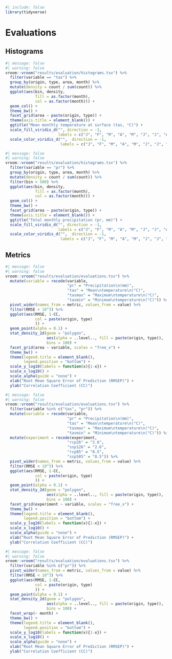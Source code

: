 ```r
#| include: false
library(tidyverse)
```

# Evaluations {.unnumbered}

## Histograms

```r
#| message: false
#| warning: false
vroom::vroom("results/evaluation/histograms.tsv") %>% 
  filter(variable == "tas") %>% 
  group_by(origin, type, area, month) %>% 
  mutate(density = count / sum(count)) %>% 
  ggplot(aes(bin, density, 
             fill = as.factor(month),
             col = as.factor(month))) +
  geom_col() +
  theme_bw() +
  facet_grid(area ~ paste(origin, type)) +
  theme(axis.title = element_blank()) +
  ggtitle("Mean monthly temperature at surface (tas, °C)") +
  scale_fill_viridis_d("", direction = -1,
                       labels = c("J", "F", "M", "A", "M", "J", "J", "A", "S", "O", "N", "D")) +
  scale_color_viridis_d("",  direction = -1,
                        labels = c("J", "F", "M", "A", "M", "J", "J", "A", "S", "O", "N", "D"))
```

```r
#| message: false
#| warning: false
vroom::vroom("results/evaluation/histograms.tsv") %>% 
  filter(variable == "pr") %>% 
  group_by(origin, type, area, month) %>% 
  mutate(density = count / sum(count)) %>% 
  filter(bin < 500) %>% 
  ggplot(aes(bin, density, 
             fill = as.factor(month),
             col = as.factor(month))) +
  geom_col() +
  theme_bw() +
  facet_grid(area ~ paste(origin, type)) +
  theme(axis.title = element_blank()) +
  ggtitle("Total monthly precipitation (pr, mm)") +
  scale_fill_viridis_d("", direction = -1,
                       labels = c("J", "F", "M", "A", "M", "J", "J", "A", "S", "O", "N", "D")) +
  scale_color_viridis_d("",  direction = -1,
                        labels = c("J", "F", "M", "A", "M", "J", "J", "A", "S", "O", "N", "D"))
```

## Metrics

```r
#| message: false
#| warning: false
vroom::vroom("results/evaluation/evaluations.tsv") %>% 
  mutate(variable = recode(variable, 
                           "pr" = "Precipitation\n(mm)",
                           "tas" = "Mean\ntemperature\n(°C)",
                           "tasmax" = "Maximum\ntemperature\n(°C)",
                           "tasmin" = "Minimum\ntemperature\n(°C)")) %>% 
  pivot_wider(names_from = metric, values_from = value) %>% 
  filter(RMSE < 10^3) %>% 
  ggplot(aes(RMSE, 1-CC, 
             col = paste(origin, type)
             )) +
  geom_point(alpha = 0.1) +
  stat_density_2d(geom = "polygon",
                  aes(alpha = ..level.., fill = paste(origin, type)),
                  bins = 100) +
  facet_grid(area ~ variable, scales = "free_x") +
  theme_bw() +
  theme(legend.title = element_blank(), 
        legend.position = "bottom") +
  scale_y_log10(labels = function(x){1-x}) +
  scale_x_log10() +
  scale_alpha(guide = "none") +
  xlab("Root Mean Square Error of Prediction (RMSEP)") +
  ylab("Correlation Coefficient (CC)")
```

```r
#| message: false
#| warning: false
vroom::vroom("results/evaluation/evaluations.tsv") %>% 
  filter(variable %in% c("tas", "pr")) %>% 
  mutate(variable = recode(variable, 
                           "pr" = "Precipitation\n(mm)",
                           "tas" = "Mean\ntemperature\n(°C)",
                           "tasmax" = "Maximum\ntemperature\n(°C)",
                           "tasmin" = "Minimum\ntemperature\n(°C)")) %>% 
  mutate(experiment = recode(experiment, 
                           "rcp26" = "2.6",
                           "ssp126" = "2.6",
                           "rcp85" = "8.5",
                           "ssp585" = "8.5")) %>% 
  pivot_wider(names_from = metric, values_from = value) %>% 
  filter(RMSE < 10^3) %>% 
  ggplot(aes(RMSE, 1-CC, 
             col = paste(origin, type)
             )) +
  geom_point(alpha = 0.1) +
  stat_density_2d(geom = "polygon",
                  aes(alpha = ..level.., fill = paste(origin, type)),
                  bins = 100) +
  facet_grid(experiment ~ variable, scales = "free_x") +
  theme_bw() +
  theme(legend.title = element_blank(), 
        legend.position = "bottom") +
  scale_y_log10(labels = function(x){1-x}) +
  scale_x_log10() +
  scale_alpha(guide = "none") +
  xlab("Root Mean Square Error of Prediction (RMSEP)") +
  ylab("Correlation Coefficient (CC)")
```

```r
#| message: false
#| warning: false
vroom::vroom("results/evaluation/evaluations.tsv") %>% 
  filter(variable %in% c("pr")) %>% 
  pivot_wider(names_from = metric, values_from = value) %>% 
  filter(RMSE < 10^3) %>% 
  ggplot(aes(RMSE, 1-CC, 
             col = paste(origin, type)
             )) +
  geom_point(alpha = 0.1) +
  stat_density_2d(geom = "polygon",
                  aes(alpha = ..level.., fill = paste(origin, type)),
                  bins = 100) +
  facet_wrap(~ month) +
  theme_bw() +
  theme(legend.title = element_blank(), 
        legend.position = "bottom") +
  scale_y_log10(labels = function(x){1-x}) +
  scale_x_log10() +
  scale_alpha(guide = "none") +
  xlab("Root Mean Square Error of Prediction (RMSEP)") +
  ylab("Correlation Coefficient (CC)")
```
